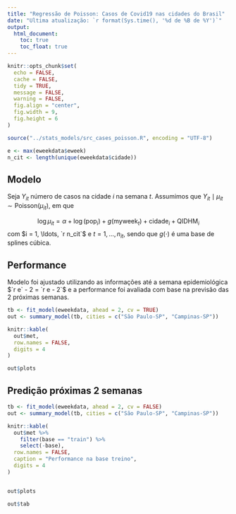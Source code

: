 ```yaml
---
title: "Regressão de Poisson: Casos de Covid19 nas cidades do Brasil"
date: "Ultima atualização: `r format(Sys.time(), '%d de %B de %Y')`"
output: 
  html_document:
    toc: true
    toc_float: true
---
```


```r
knitr::opts_chunk$set(
  echo = FALSE,
  cache = FALSE,
  tidy = TRUE,
  message = FALSE,
  warning = FALSE,
  fig.align = "center",
  fig.width = 9, 
  fig.height = 6
)

source("../stats_models/src_cases_poisson.R", encoding = "UTF-8")

e <- max(eweekdata$eweek)
n_cit <- length(unique(eweekdata$cidade))
```

## Modelo

Seja $Y_{it}$ número de casos na cidade $i$ na semana $t$.
Assumimos que $Y_{it} \mid \mu_{it} \sim \mathrm{Poisson}(\mu_{it})$, em que 

$$
\log \mu_{it} = \alpha + \log(\mathrm{pop}_i) + g(\mathrm{myweek}_t) + \mathrm{cidade}_i + \mathrm{QIDHM}_i
$$
com $i = 1, \ldots, `r n_cit`$ e $t = 1, \ldots, n_{it}$, sendo 
que $g(\cdot)$ é uma base de splines cúbica.

## Performance

Modelo foi ajustado utilizando as informações até a semana epidemiológica $`r e` - 2 = `r e - 2`$
e a performance foi avaliada com base na previsão das $2$ próximas semanas.

```r
tb <- fit_model(eweekdata, ahead = 2, cv = TRUE)
out <- summary_model(tb, cities = c("São Paulo-SP", "Campinas-SP"))

knitr::kable(
  out$met, 
  row.names = FALSE, 
  digits = 4
)

out$plots
```


## Predição próximas 2 semanas

```r
tb <- fit_model(eweekdata, ahead = 2, cv = FALSE)
out <- summary_model(tb, cities = c("São Paulo-SP", "Campinas-SP"))

knitr::kable(
  out$met %>% 
    filter(base == "train") %>% 
    select(-base), 
  row.names = FALSE, 
  caption = "Performance na base treino",
  digits = 4
)


out$plots

out$tab
```


